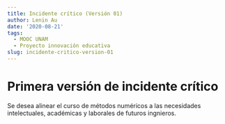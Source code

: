 ```yaml
---
title: Incidente crítico (Versión 01)
author: Lenin Au
date: '2020-08-21'
tags:
  - MOOC UNAM
  - Proyecto innovación educativa
slug: incidente-critico-version-01
---
```


# Primera versión de incidente crítico

Se desea alinear el curso de métodos numéricos a las necesidades intelectuales, académicas y laborales de futuros ingnieros.